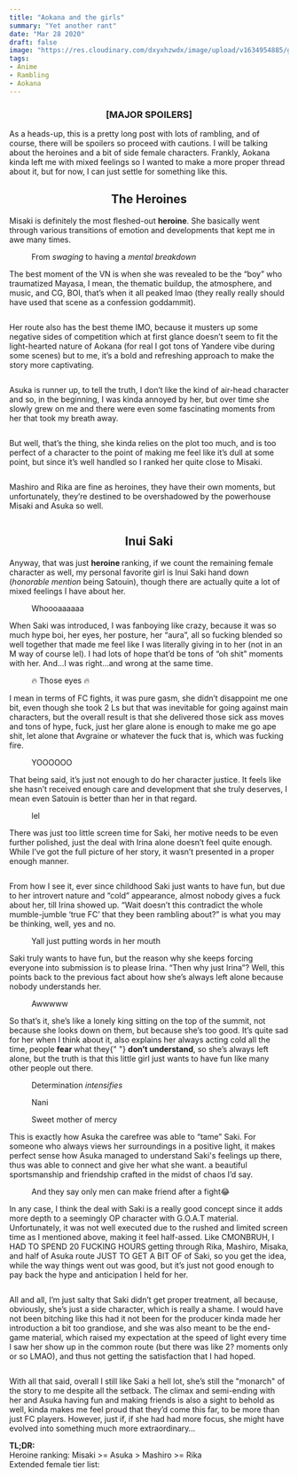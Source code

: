 ```yaml
---
title: "Aokana and the girls"
summary: "Yet another rant"
date: "Mar 28 2020"
draft: false
image: "https://res.cloudinary.com/dxyxhzwdx/image/upload/v1634954885/gaftonosh/2021/10/EEXfABBXkAAtmzE--2-.webp"
tags:
- Anime
- Rambling
- Aokana
---
```


<div className="richtext pb-8">
  <center>
    <h3>
      <b>[MAJOR SPOILERS]</b>
    </h3>
  </center>
  <p>
    As a heads-up, this is a pretty long post with lots of rambling, and of
    course, there will be spoilers so proceed with cautions. I will be talking
    about the heroines and a bit of side female characters. Frankly, Aokana
    kinda left me with mixed feelings so I wanted to make a more proper thread
    about it, but for now, I can just settle for something like this.
  </p>
  <center>
    <h2>
      <b>The Heroines</b>
    </h2>
  </center>
  <p>
    Misaki is definitely the most fleshed-out <strong>heroine</strong>. She
    basically went through various transitions of emotion and developments that
    kept me in awe many times.
  </p>
  <figure className="kg-card kg-width-wide kg-card-hascaption kg-gallery-card">
    <div className="kg-gallery-container">
      <div className="kg-gallery-row">
        <div className="kg-gallery-image">
          <img
            src="http://testghost.mo.cloudinary.net/image/upload/q_80/v1/gaftonosh/2021/10/2020-03-28-23_02_04-Aokana-1.webp"
            alt=""
            height={1080}
            loading="lazy"
            width={1920}
          />
        </div>
        <div className="kg-gallery-image">
          <img
            src="http://testghost.mo.cloudinary.net/image/upload/q_80/v1/gaftonosh/2021/10/2020-03-28-23_00_33-Aokana-1.webp"
            alt=""
            height={1080}
            loading="lazy"
            width={1920}
          />
        </div>
      </div>
    </div>
    <figcaption>
      From <em>swaging </em>to having a <em>mental breakdown</em>
    </figcaption>
  </figure>
  <p>
    The best moment of the VN is when she was revealed to be the “boy” who
    traumatized Mayasa, I mean, the thematic buildup, the atmosphere, and music,
    and CG, BOI, that’s when it all peaked lmao (they really really should have
    used that scene as a confession goddammit).
  </p>
  <figure className="kg-card kg-image-card kg-width-full">
    <img
      src="http://testghost.mo.cloudinary.net/image/upload/q_80/v1/gaftonosh/2021/10/2020-03-28-23_00_06-Aokana.webp"
      alt=""
      height={1080}
      loading="lazy"
      width={1920}
      className="kg-image"
    />
  </figure>
  <p>
    Her route also has the best theme IMO, because it musters up some negative
    sides of competition which at first glance doesn’t seem to fit the
    light-hearted nature of Aokana (for real I got tons of Yandere vibe during
    some scenes) but to me, it’s a bold and refreshing approach to make the
    story more captivating.
  </p>
  <figure className="kg-card kg-image-card kg-width-wide">
    <img
      src="http://testghost.mo.cloudinary.net/image/upload/q_80/v1/gaftonosh/2021/10/2020-03-28-23_05_34-Aokana.webp"
      alt=""
      height={1080}
      loading="lazy"
      width={1920}
      className="kg-image"
    />
  </figure>
  <p>
    Asuka is runner up, to tell the truth, I don’t like the kind of air-head
    character and so, in the beginning, I was kinda annoyed by her, but over
    time she slowly grew on me and there were even some fascinating moments from
    her that took my breath away.
  </p>
  <figure className="kg-card kg-image-card kg-width-full">
    <img
      src="http://testghost.mo.cloudinary.net/image/upload/q_80/v1/gaftonosh/2021/10/2020-03-28-23_05_03-Aokana.webp"
      alt=""
      height={1080}
      loading="lazy"
      width={1920}
      className="kg-image"
    />
  </figure>
  <p>
    But well, that’s the thing, she kinda relies on the plot too much, and is
    too perfect of a character to the point of making me feel like it’s dull at
    some point, but since it’s well handled so I ranked her quite close to
    Misaki.
  </p>
  <figure className="kg-card kg-image-card kg-width-wide">
    <img
      src="http://testghost.mo.cloudinary.net/image/upload/q_80/v1/gaftonosh/2021/10/2020-03-28-23_01_04-Aokana.webp"
      alt=""
      height={1080}
      loading="lazy"
      width={1920}
      className="kg-image"
    />
  </figure>
  <p>
    Mashiro and Rika are fine as heroines, they have their own moments, but
    unfortunately, they’re destined to be overshadowed by the powerhouse Misaki
    and Asuka so well.
  </p>
  <figure className="kg-card kg-width-wide kg-gallery-card">
    <div className="kg-gallery-container">
      <div className="kg-gallery-row">
        <div className="kg-gallery-image">
          <img
            src="http://testghost.mo.cloudinary.net/image/upload/q_80/v1/gaftonosh/2021/10/2020-03-28-23_05_21-Aokana.webp"
            alt=""
            height={1080}
            loading="lazy"
            width={1920}
          />
        </div>
        <div className="kg-gallery-image">
          <img
            src="http://testghost.mo.cloudinary.net/image/upload/q_80/v1/gaftonosh/2021/10/2020-03-28-22_54_32-Aokana.webp"
            alt=""
            height={1080}
            loading="lazy"
            width={1920}
          />
        </div>
      </div>
    </div>
  </figure>
  <center>
    <h2>
      <b>Inui Saki</b>
    </h2>
  </center>
  <p>
    Anyway, that was just <strong>heroine </strong>ranking, if we count the
    remaining female character as well, my personal favorite girl is Inui Saki
    hand down (<em>honorable mention</em> being Satouin), though there are
    actually quite a lot of mixed feelings I have about her.
  </p>
  <figure className="kg-card kg-image-card kg-card-hascaption kg-width-full">
    <img
      src="http://testghost.mo.cloudinary.net/image/upload/q_80/v1/gaftonosh/2021/10/2020-03-28-23_08_13-Aokana.webp"
      alt=""
      height={1080}
      loading="lazy"
      width={1920}
      className="kg-image"
    />
    <figcaption>Whoooaaaaaa</figcaption>
  </figure>
  <p>
    When Saki was introduced, I was fanboying like crazy, because it was so much
    hype boi, her eyes, her posture, her “aura”, all so fucking blended so well
    together that made me feel like I was literally giving in to her (not in an
    M way of course lel). I had lots of hope that’d be tons of “oh shit” moments
    with her. And…I was right…and wrong at the same time.
  </p>
  <figure className="kg-card kg-width-wide kg-card-hascaption kg-gallery-card">
    <div className="kg-gallery-container">
      <div className="kg-gallery-row">
        <div className="kg-gallery-image">
          <img
            src="http://testghost.mo.cloudinary.net/image/upload/q_80/v1/gaftonosh/2021/10/2020-03-26-11_07_18-Greenshot.webp"
            alt=""
            height={1080}
            loading="lazy"
            width={1920}
          />
        </div>
        <div className="kg-gallery-image">
          <img
            src="http://testghost.mo.cloudinary.net/image/upload/q_80/v1/gaftonosh/2021/10/2020-03-28-23_03_39-Aokana.webp"
            alt=""
            height={1080}
            loading="lazy"
            width={1920}
          />
        </div>
      </div>
    </div>
    <figcaption>🔥 Those eyes 🔥</figcaption>
  </figure>
  <p>
    I mean in terms of FC fights, it was pure gasm, she didn’t disappoint me one
    bit, even though she took 2 Ls but that was inevitable for going against
    main characters, but the overall result is that she delivered those sick ass
    moves and tons of hype, fuck, just her glare alone is enough to make me go
    ape shit, let alone that Avgraine or whatever the fuck that is, which was
    fucking fire.
  </p>
  <figure className="kg-card kg-width-wide kg-card-hascaption kg-gallery-card">
    <div className="kg-gallery-container">
      <div className="kg-gallery-row">
        <div className="kg-gallery-image">
          <img
            src="http://testghost.mo.cloudinary.net/image/upload/q_80/v1/gaftonosh/2021/10/2020-03-28-16_28_00-Aokana.webp"
            alt=""
            height={1080}
            loading="lazy"
            width={1920}
          />
        </div>
        <div className="kg-gallery-image">
          <img
            src="http://testghost.mo.cloudinary.net/image/upload/q_80/v1/gaftonosh/2021/10/2020-03-28-16_28_26-Aokana.webp"
            alt=""
            height={1080}
            loading="lazy"
            width={1920}
          />
        </div>
        <div className="kg-gallery-image">
          <img
            src="http://testghost.mo.cloudinary.net/image/upload/q_80/v1/gaftonosh/2021/10/2020-03-30-00_08_10-Aokana.webp"
            alt=""
            height={1080}
            loading="lazy"
            width={1920}
          />
        </div>
      </div>
    </div>
    <figcaption>YOOOOOO</figcaption>
  </figure>
  <p>
    That being said, it’s just not enough to do her character justice. It feels
    like she hasn’t received enough care and development that she truly
    deserves, I mean even Satouin is better than her in that regard.
  </p>
  <figure className="kg-card kg-image-card kg-card-hascaption kg-width-full">
    <img
      src="http://testghost.mo.cloudinary.net/image/upload/q_80/v1/gaftonosh/2021/10/2020-03-28-23_06_52-Aokana.webp"
      alt=""
      height={1080}
      loading="lazy"
      width={1920}
      className="kg-image"
    />
    <figcaption>lel</figcaption>
  </figure>
  <p>
    There was just too little screen time for Saki, her motive needs to be even
    further polished, just the deal with Irina alone doesn’t feel quite enough.
    While I’ve got the full picture of her story, it wasn’t presented in a
    proper enough manner.
  </p>
  <figure className="kg-card kg-image-card kg-width-wide">
    <img
      src="http://testghost.mo.cloudinary.net/image/upload/q_80/v1/gaftonosh/2021/10/2020-03-28-23_09_39-Aokana.webp"
      alt=""
      height={1080}
      loading="lazy"
      width={1920}
      className="kg-image"
    />
  </figure>
  <p>
    From how I see it, ever since childhood Saki just wants to have fun, but due
    to her introvert nature and “cold” appearance, almost nobody gives a fuck
    about her, till Irina showed up. “Wait doesn’t this contradict the whole
    mumble-jumble ‘true FC’ that they been rambling about?” is what you may be
    thinking, well, yes and no.
  </p>
  <figure className="kg-card kg-image-card kg-width-wide kg-card-hascaption">
    <img
      src="http://testghost.mo.cloudinary.net/image/upload/q_80/v1/gaftonosh/2021/10/2020-03-29-23_57_28-Aokana.webp"
      alt=""
      height={1080}
      loading="lazy"
      width={1920}
      className="kg-image"
    />
    <figcaption>Yall just putting words in her mouth</figcaption>
  </figure>
  <p>
    Saki truly wants to have fun, but the reason why she keeps forcing everyone
    into submission is to please Irina. “Then why just Irina”? Well, this points
    back to the previous fact about how she’s always left alone because nobody
    understands her.
  </p>
  <figure className="kg-card kg-width-wide kg-card-hascaption kg-gallery-card">
    <div className="kg-gallery-container">
      <div className="kg-gallery-row">
        <div className="kg-gallery-image">
          <img
            src="http://testghost.mo.cloudinary.net/image/upload/q_80/v1/gaftonosh/2021/10/2020-03-28-23_09_47-Aokana.webp"
            alt=""
            height={1080}
            loading="lazy"
            width={1920}
          />
        </div>
        <div className="kg-gallery-image">
          <img
            src="http://testghost.mo.cloudinary.net/image/upload/q_80/v1/gaftonosh/2021/10/2020-03-28-23_05_58-Aokana.webp"
            alt=""
            height={1080}
            loading="lazy"
            width={1920}
          />
        </div>
      </div>
    </div>
    <figcaption>Awwwww</figcaption>
  </figure>
  <p>
    So that’s it, she’s like a lonely king sitting on the top of the summit, not
    because she looks down on them, but because she’s too good. It’s quite sad
    for her when I think about it, also explains her always acting cold all the
    time, people <strong>fear </strong>what they{" "}
    <strong>don’t understand</strong>, so she’s always left alone, but the truth
    is that this little girl just wants to have fun like many other people out
    there.
  </p>
  <figure className="kg-card kg-image-card kg-card-hascaption kg-width-full">
    <img
      src="http://testghost.mo.cloudinary.net/image/upload/q_80/v1/gaftonosh/2021/10/2020-03-28-16_35_54-Aokana.webp"
      alt=""
      height={1080}
      loading="lazy"
      width={1920}
      className="kg-image"
    />
    <figcaption>
      Determination <em>intensifies</em>
    </figcaption>
  </figure>
  <figure className="kg-card kg-width-wide kg-card-hascaption kg-gallery-card">
    <div className="kg-gallery-container">
      <div className="kg-gallery-row">
        <div className="kg-gallery-image">
          <img
            src="http://testghost.mo.cloudinary.net/image/upload/q_80/v1/gaftonosh/2021/10/2020-03-30-00_09_06-Aokana.webp"
            alt=""
            height={1080}
            loading="lazy"
            width={1920}
          />
        </div>
        <div className="kg-gallery-image">
          <img
            src="http://testghost.mo.cloudinary.net/image/upload/q_80/v1/gaftonosh/2021/10/2020-03-28-16_39_00-Aokana.webp"
            alt=""
            height={1080}
            loading="lazy"
            width={1920}
          />
        </div>
      </div>
    </div>
    <figcaption>Nani</figcaption>
  </figure>
  <figure className="kg-card kg-image-card kg-card-hascaption">
    <img
      src="http://testghost.mo.cloudinary.net/image/upload/q_80/v1/gaftonosh/2021/10/ss-2015-04-06-at-05-27-15.webp"
      alt=""
      height={2838}
      loading="lazy"
      width={1366}
      className="kg-image"
    />
    <figcaption>Sweet mother of mercy</figcaption>
  </figure>
  <p>
    This is exactly how Asuka the carefree was able to “tame” Saki. For someone
    who always views her surroundings in a positive light, it makes perfect
    sense how Asuka managed to understand Saki's feelings up there, thus was
    able to connect and give her what she want. a beautiful sportsmanship and
    friendship crafted in the midst of chaos I’d say.
  </p>
  <figure className="kg-card kg-image-card kg-width-wide kg-card-hascaption">
    <img
      src="http://testghost.mo.cloudinary.net/image/upload/q_80/v1/gaftonosh/2021/10/2020-03-28-23_05_54-Aokana.webp"
      alt=""
      height={1080}
      loading="lazy"
      width={1920}
      className="kg-image"
    />
    <figcaption>
      And they say only men can make friend after a fight😂
    </figcaption>
  </figure>
  <p>
    In any case, I think the deal with Saki is a really good concept since it
    adds more depth to a seemingly OP character with G.O.A.T material.
    Unfortunately, it was not well executed due to the rushed and limited screen
    time as I mentioned above, making it feel half-assed. Like CMONBRUH, I HAD
    TO SPEND 20 FUCKING HOURS getting through Rika, Mashiro, Misaka, and half of
    Asuka route JUST TO GET A BIT OF of Saki, so you get the idea, while the way
    things went out was good, but it’s just not good enough to pay back the hype
    and anticipation I held for her.
  </p>
  <figure className="kg-card kg-image-card kg-width-wide">
    <img
      src="http://testghost.mo.cloudinary.net/image/upload/q_80/v1/gaftonosh/2021/10/2020-03-29-23_55_21-Aokana.webp"
      alt=""
      height={1080}
      loading="lazy"
      width={1920}
      className="kg-image"
    />
  </figure>
  <p>
    All and all, I’m just salty that Saki didn’t get proper treatment, all
    because, obviously, she’s just a side character, which is really a shame. I
    would have not been bitching like this had it not been for the producer
    kinda made her introduction a bit too grandiose, and she was also meant to
    be the end-game material, which raised my expectation at the speed of light
    every time I saw her show up in the common route (but there was like 2?
    moments only or so LMAO), and thus not getting the satisfaction that I had
    hoped.
  </p>
  <figure className="kg-card kg-image-card kg-width-wide">
    <img
      src="http://testghost.mo.cloudinary.net/image/upload/q_80/v1/gaftonosh/2021/10/2020-03-28-23_04_23-Aokana.webp"
      alt=""
      height={1080}
      loading="lazy"
      width={1920}
      className="kg-image"
    />
  </figure>
  <p>
    With all that said, overall I still like Saki a hell lot, she’s still the
    "monarch" of the story to me despite all the setback. The climax and
    semi-ending with her and Asuka having fun and making friends is also a sight
    to behold as well, kinda makes me feel proud that they’d come this far, to
    be more than just FC players. However, just if, if she had had more focus,
    she might have evolved into something much more extraordinary…
  </p>
  <p>
    <strong>TL;DR:</strong>
    <br />
    Heroine ranking: Misaki &gt;= Asuka &gt; Mashiro &gt;= Rika
    <br />
    Extended female tier list:
  </p>
  <figure className="kg-card kg-image-card">
    <img
      src="http://testghost.mo.cloudinary.net/image/upload/q_80/v1/gaftonosh/2021/10/tierlist-generated-at-tierlists.com.webp"
      alt=""
      height={408}
      loading="lazy"
      width={538}
      className="kg-image"
    />
  </figure>
</div>
